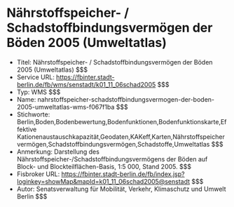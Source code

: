 # Nährstoffspeicher- / Schadstoffbindungsvermögen der Böden 2005 (Umweltatlas)
- Titel: Nährstoffspeicher- / Schadstoffbindungsvermögen der Böden 2005 (Umweltatlas) $$$
- Service URL: https://fbinter.stadt-berlin.de/fb/wms/senstadt/k01_11_06schad2005 $$$
- Typ: WMS $$$
- Name: nahrstoffspeicher-schadstoffbindungsvermogen-der-boden-2005-umweltatlas-wms-f067f1ba $$$
- Stichworte: Berlin,Boden,Bodenbewertung,Bodenfunktionen,Bodenfunktionskarte,Effektive Kationenaustauschkapazität,Geodaten,KAKeff,Karten,Nährstoffspeichervermögen,Schadstoffbindungsvermögen,Schadstoffe,Umweltatlas $$$
- Anmerkung: Darstellung des Nährstoffspeicher-/Schadstoffbindungsvermögens der Böden auf Block- und Blockteilflächen-Basis, 1:5 000, Stand 2005. $$$
- Fisbroker URL: https://fbinter.stadt-berlin.de/fb/index.jsp?loginkey=showMap&mapId=k01_11_06schad2005@senstadt $$$
- Autor: Senatsverwaltung für Mobilität, Verkehr, Klimaschutz und Umwelt Berlin $$$
